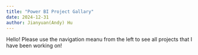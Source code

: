 ```yaml
---
title: "Power BI Project Gallary"
date: 2024-12-31
author: Jianyuan(Andy) Hu
---
```


Hello! Please use the navigation meanu from the left to see all projects that I have been working on!

